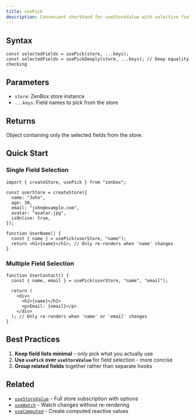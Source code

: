 ```yaml
---
title: usePick
description: Convenient shorthand for useStoreValue with selective field subscription
---
```


## Syntax

```tsx
const selectedFields = usePick(store, ...keys);
const selectedFields = usePickDeeply(store, ...keys); // Deep equality checking
```

## Parameters

- `store`: ZenBox store instance
- `...keys`: Field names to pick from the store

## Returns

Object containing only the selected fields from the store.

## Quick Start

### Single Field Selection

```tsx
import { createStore, usePick } from "zenbox";

const userStore = createStore({
  name: "John",
  age: 30,
  email: "john@example.com",
  avatar: "avatar.jpg",
  isOnline: true,
});

function UserName() {
  const { name } = usePick(userStore, "name");
  return <h1>{name}</h1>; // Only re-renders when 'name' changes
}
```

### Multiple Field Selection

```tsx
function UserContact() {
  const { name, email } = usePick(userStore, "name", "email");

  return (
    <div>
      <h2>{name}</h2>
      <p>Email: {email}</p>
    </div>
  ); // Only re-renders when 'name' or 'email' changes
}
```

## Best Practices

1. **Keep field lists minimal** - only pick what you actually use
2. **Use `usePick` over `useStoreValue`** for field selection - more concise
3. **Group related fields** together rather than separate hooks

## Related

- [`useStoreValue`](./useStoreValue.md) - Full store subscription with options
- [`useWatch`](./useWatch.md) - Watch changes without re-rendering
- [`useComputed`](./useComputed.md) - Create computed reactive values
